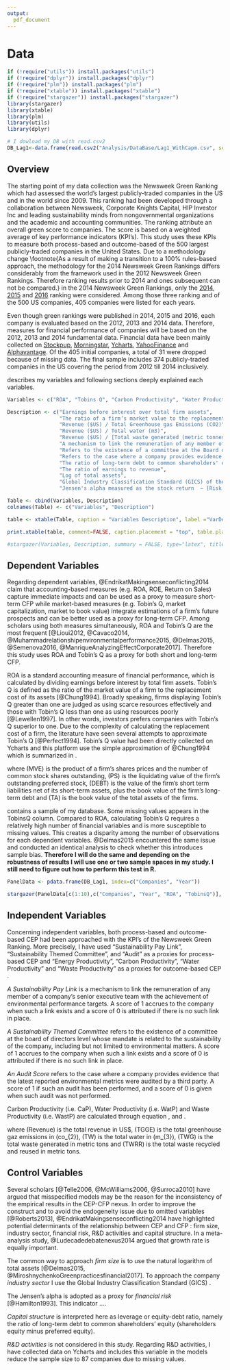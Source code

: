 ```yaml
---
output:
  pdf_document
---
```

# Data 

```r
if (!require("utils")) install.packages("utils")
if (!require("dplyr")) install.packages("dplyr")
if (!require("plm")) install.packages("plm")
if (!require("xtable")) install.packages("xtable")
if (!require("stargazer")) install.packages("stargazer")
library(stargazer)
library(xtable)
library(plm)
library(utils)
library(dplyr)

# I dowload my DB with read.csv2
DB_Lag1<-data.frame(read.csv2("Analysis/DataBase/Lag1_WithCapm.csv", sep = ";",stringsAsFactors=FALSE, header = TRUE ))

```


## Overview


The starting point of my data collection was the Newsweek Green Ranking which had assessed the world’s largest publicly-traded companies in the US and in the world since 2009. This ranking had been developed through a collaboration between Newsweek, Corporate Knights Capital, HIP Investor Inc and leading sustainability minds from nongovernmental organizations and the academic and accounting communities. The ranking attribute an overall green score to companies. The score is based on a weighted average of key performance indicators (KPI's). This study uses these KPIs to measure both process-based and outcome-based of the 500 largest publicly-traded companies in the United States. Due to a methodology change \footnote{As a result of making a transition to a 100% rules-based approach, the methodology for the 2014 Newsweek Green Rankings differs considerably from the framework used in the 2012 Newsweek Green Rankings. Therefore ranking results prior to 2014 and ones subsequent can not be compared.} in the 2014 Newsweek Green Rankings, only the [2014](http://www.newsweek.com/green/worlds-greenest-companies-2014), [2015](http://www.newsweek.com/green-2015/top-green-companies-world-2015) and [2016](http://www.newsweek.com/green-2016/top-green-companies-world-2016) ranking were considered. Among those three ranking and of the 500 US companies, 405 companies were listed for each years.


Even though green rankings were published in 2014, 2015 and 2016, each company is evaluated based on the 2012, 2013 and 2014 data. Therefore, measures for financial performance of companies will be based on the 2012, 2013 and 2014 fundamental data. Financial data have been mainly collected on [Stockpup](http://www.stockpup.com/), [Morningstar](http://www.morningstar.be/be/default.aspx), [Ycharts](https://ycharts.com/), [YahooFinance](https://finance.yahoo.com/) and [Alphavantage](https://www.alphavantage.co/). Of the 405 initial companies, a total of 31 were dropped because of missing data. The final sample includes 374 publicly-traded companies in the US covering the period from 2012 till 2014 inclusively. 

\autoref{VarDef} describes my variables and following sections deeply explained each variables.

```r

Variables <- c("ROA", "Tobins Q", "Carbon Productivity", "Water Productivity", "Waste Productivity", "Sustainability Pay Link", "Sustainable Themed Commitment", "Audit Score", "Capital Structure", "Growth", "Firm Size", "Industry", "Financial Risk")

Description <- c("Earnings before interest over total firm assets",
                 "The ratio of a firm’s market value to the replacement cost of its assets",
                 "Revenue ($US) / Total Greenhouse gas Emissions (CO2)",
                 "Revenue ($US) / Total water (m3)",
                 "Revenue ($US) / [Total waste generated (metric tonnes)–waste recycled/reused (tones)]",
                 "A mechanism to link the remuneration of any member of a company's senior executive team with the achievement of environmental performance targets. Dummy variable which equals 1 if such a link exists and 0 otherwise",
                 "Refers to the existence of a committee at the Board of Directors level whose mandate is related to the sustainability of the company, including but not limited to environmental matters. Dummy variable which equals 1 if such a committee exists and 0 otherwise",
                 "Refers to the case where a company provides evidence that the latest reported environmental metrics were audited by a third party. Dummy variable which equals 1 if such evidences exist and 0 otherwise",
                 "The ratio of long-term debt to common shareholders' equity (shareholders equity minus preferred equity)",
                 "The ratio of earnings to revenue",
                 "Log of total assets",
                 "Global Industry Classification Standard (GICS) of the firm. The variable take a value from 1 to 10 where 1 = Consumer Discretionary, 2 = Consumer Staples, 3 = Energy, 4 = Financials, 5 = Health Care, 6 = Industrials, 7 = Information Technology, 8 = Materials, 9 = Pharmaceuticals / Biotechnology, 10 = Telecommunication Services and 11 = Utilities",
                 "Jensen's alpha measured as the stock return  − [Risk Free Rate + Stock Beta * (Market Return − Risk Free Rate)]")

Table <- cbind(Variables, Description)
colnames(Table) <- c("Variables", "Description")

table <- xtable(Table, caption = "Variables Description", label ="VarDef", align = c("l","p{4cm}", "p{10cm}"))

print.xtable(table, comment=FALSE, caption.placement = "top", table.placement = "h", hline.after = c(-1,-1,0,13))

#stargazer(Variables, Description, summary = FALSE, type="latex", title = "Variables Description", label="VarDef", table.placement = "h", header = FALSE) 


```



## Dependent Variables

Regarding dependent variables, @EndrikatMakingsenseconflicting2014 claim that accounting-based measures (e.g. ROA, ROE, Return on Sales) capture immediate impacts and can be used as a proxy to measure short-term CFP while market-based measures (e.g. Tobin's Q, market capitalization, market to book value) integrate estimations of a firm’s future prospects and can be better used as a proxy for long-term CFP. Among scholars using both measures simultaneously, ROA and Tobin's Q are the most frequent [@Lioui2012, @Cavaco2014, @Muhammadrelationshipenvironmentalperformance2015, @Delmas2015, @Semenova2016, @ManriqueAnalyzingEffectCorporate2017]. Therefore this study uses ROA and Tobin's Q as a proxy for both short and long-term CFP.

ROA is a standard accounting measure of financial performance, which is calculated by dividing earnings before interest by total firm assets. Tobin's Q is defined as the ratio of the market value of a firm to the replacement cost of its assets [@Chung1994]. Broadly speaking, firms displaying Tobin’s Q greater than one are judged as using scarce resources effectively and those with Tobin’s Q less than one as using resources poorly [@Lewellen1997]. In other words, investors prefers companies with Tobin's Q superior to one. Due to the complexity of calculating the replacement cost of a firm, the literature have seen several attempts to approximate Tobin's Q [@Perfect1994]. Tobin's Q value had been directly collected on Ycharts and this platform use the simple approximation of @Chung1994 which is summarized in \autoref{Chung}.

\begin{equation}
Tobin's Q = \frac{MVE + PS + DEBT}{TA}
\label{Chung}
\end{equation}


where \(MVE\) is the product of a firm's shares prices and the number of common stock shares outstanding, \(PS\) is the liquidating value of the firm's outstanding preferred stock, \(DEBT\) is the value of the firm's short term liabilities net of its short-term assets, plus the book value of the firm's long-term debt and \(TA\) is the book value of the total assets of the firms.

\autoref{Smpl} contains a sample of my database. Some missing values appears in the TobinsQ column. Compared to ROA, calculating Tobin’s Q requires a relatively high number of financial variables and is more susceptible to missing values. This creates a disparity among the number of observations for each dependent variables. @Delmas2015 encountered the same issue and conducted an identical analysis to check whether this introduces sample bias. **Therefore I will do the same and depending on the robustness of results I will use one or two sample spaces in my study. I still need to figure out how to perform this test in R.**

```r


PanelData <- pdata.frame(DB_Lag1, index=c("Companies", "Year"))

stargazer(PanelData[c(1:10),c("Companies", "Year", "ROA", "TobinsQ")], summary = FALSE, type="latex", title = "Sample selection of the database", label="Smpl", table.placement = "h", digits = 2, header = FALSE) # the agument 'header = FALSE" is really important to remove the citation info of stargazer package"

```


\newpage
## Independent Variables

Concerning independent variables, both process-based and outcome-based CEP had been approached with the KPI's of the Newsweek Green Ranking. More precisely, I have used “Sustainability Pay Link”, “Sustainability Themed Committee”, and “Audit” as a proxies for process-based CEP and "Energy Productivity", "Carbon Productivity", "Water Productivity" and "Waste Productivity" as a proxies for outcome-based CEP \footnote{Newsweek Green Ranking have another KPI that capture outcome-based CEP, namely Energy Productivity. Inserting this variable into my models create multicollinearity (Variance Inflaction Factor superior to 5 for both Energy and Carbon Productivity). Consequently I do not consider this KPI in my models.}. 

*A Sustainability Pay Link* is a mechanism to link the remuneration of any member of a company’s senior executive team with the achievement of environmental performance targets. A score of 1 accrues to the company when such a link exists and a score of 0 is attributed if there is no such link in place.

*A Sustainability Themed Committee* refers to the existence of a committee at the board of directors level whose mandate is related to the sustainability of the company, including but not limited to environmental matters.
A score of 1 accrues to the company when such a link exists and a score of 0 is attributed if there is no such link in place.

*An Audit Score* refers to the case where a company provides evidence that the latest reported environmental metrics were audited by a third party. A score of 1 if such an audit has been performed, and a score of 0 is given when such audit was not performed.

Carbon Productivity (i.e. CaP), Water Productivity (i.e. WatP) and Waste Productivity (i.e. WastP) are calculated through equation \ref{CaP}, \ref{WatP} and \ref{WastP}. 


\begin{equation}
CaP = \frac{Revenue}{TGGE}
\label{CaP}
\end{equation}

\begin{equation}
WatP = \frac{Revenue}{TW}
\label{WatP}
\end{equation}

\begin{equation}
WastP = \frac{Revenue}{(TWG - TWRR)}
\label{WastP}
\end{equation}

where \(Revenue\) is the total revenue in US$, \(TGGE\) is the total greenhouse gaz emissions in \(co_{2}\), \(TW\) is the total water in \(m_{3}\), \(TWG\) is the total waste generated in metric tons and \(TWRR\) is the total waste recycled and reused in metric tons.


## Control Variables


Several scholars [@Telle2006, @McWilliams2006, @Surroca2010] have argued that misspecified models may be the reason for the inconsistency of the empirical results in the CEP-CFP nexus. In order to improve the construct and to avoid the endogeneity issue due to omitted variables [@Roberts2013], @EndrikatMakingsenseconflicting2014 have highlighted potential determinants of the relationship between CEP and CFP : firm size, industry sector, financial risk, R&D activities and capital structure. In a meta-analysis study, @Ludecadedebatenexus2014 argued that growth rate is equally important. 

The common way to approach *firm size* is to use the natural logarithm of total assets [@Delmas2015, @MiroshnychenkoGreenpracticesfinancial2017]. To approach the company *industry sector* I use the Global Industry Classification Standard (GICS) \footnote{The GICS classification is composed of eleven industry sectors, namely : Consumer Discretionary, Consumer Staples, Energy, Financials, Health Care, Industrials, Information Technology, Materials, Pharmaceuticals / Biotechnology, Telecommunication Services and Utilities.}. 

The Jensen's alpha is adopted as a proxy for *financial risk* [@Hamilton1993]. This indicator ....

*Capital structure* is interpreted here as leverage or equity-debt ratio, namely the ratio of long-term debt to common shareholders’ equity (shareholders equity minus preferred equity). 

*R&D activities* is not considered in this study. Regarding R&D activities, I have collected data on Ycharts and includes this variable in the models reduce the sample size to 87 companies due to missing values. 















